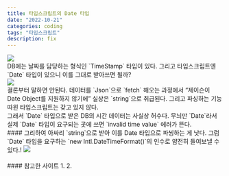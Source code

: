 ```yaml
---
title: 타입스크립트의 Date 타입
date: "2022-10-21"
categories: coding
tags: "타입스크립트"
description: fix
---
```

<Img src='/images/에러/스샷_Date디비.webp' />
<br/>
DB에는 날짜를 담당하는 형식인 `TimeStamp` 타입이 있다.  
그리고 타입스크립트엔 `Date` 타입이 있으니 이를 그대로 받아쓰면 될까?    
<br/>
<Img src='/images/에러/스샷_Date타입.webp' />
<br/>
결론부터 말하면 안된다.  
데이터를 `Json`으로 `fetch` 해오는 과정에서 <q>제이슨이 Date Object를 지원하지 않기에</q> 실상은 `string`으로 취급된다. 그리고 파싱하는 기능 따윈 타입스크립트는 갖고 있지 않다.
<br/>
그래서 `Date` 타입으로 받은 DB의 시간 데이터는 사실상 허수다. 무늬만 `Date`라서 실제 `Date` 타입이 요구되는 곳에 쓰면 `invalid time value` 에러가 뜬다.  
<br/>
#### 그리하여
아싸리 `string`으로 받아 이를 Date 타입으로 파씽하는 게 낫다. 그럼 `Date` 타입을 요구하는 `new Intl.DateTimeFormat()`의 인수로 얌전히 들여보낼 수 있다.!
<Img src='/images/에러/스샷_Date파싱.webp' />

<br/>
<br/>
#### 참고한 사이트
1. <Lnk text='There is not a Date type in typescript' href='https://stackoverflow.com/questions/43503623/how-to-declare-a-date-attribute-on-angular2-model' />
2. <Lnk text='Intl.DateTime formatter get invalid time' href='https://stackoverflow.com/questions/73645872/intl-datetime-formatter-get-invalid-time-every-time-even-after-rerendering-compo' />